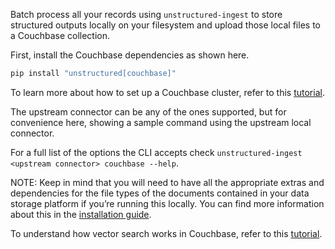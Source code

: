 Batch process all your records using `unstructured-ingest` to store structured outputs locally on your filesystem and upload those local files to a Couchbase collection.

First, install the Couchbase dependencies as shown here.

```bash
pip install "unstructured[couchbase]"
```

To learn more about how to set up a Couchbase cluster, refer to this [tutorial](https://developer.couchbase.com/tutorial-quickstart-flask-python).

The upstream connector can be any of the ones supported, but for convenience here, showing a sample command using the upstream local connector.


<CodeGroup>

  <CouchbaseSh />

  <CouchbasePy />

</CodeGroup>


For a full list of the options the CLI accepts check `unstructured-ingest <upstream connector> couchbase --help`.

NOTE: Keep in mind that you will need to have all the appropriate extras and dependencies for the file types of the documents contained in your data storage platform if you’re running this locally. You can find more information about this in the [installation guide](/open-source/installation/overview).

To understand how vector search works in Couchbase, refer to this [tutorial](https://developer.couchbase.com/tutorial-python-langchain-pdf-chat).
